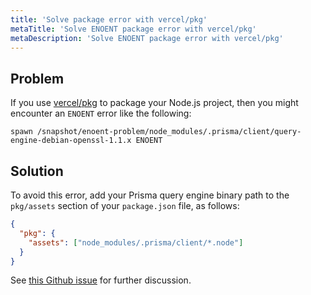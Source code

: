 ```yaml
---
title: 'Solve package error with vercel/pkg'
metaTitle: 'Solve ENOENT package error with vercel/pkg'
metaDescription: 'Solve ENOENT package error with vercel/pkg'
---
```


<TopBlock/>

## Problem

If you use [vercel/pkg](https://github.com/vercel/pkg) to package your Node.js project, then you might encounter an `ENOENT` error like the following:

```
spawn /snapshot/enoent-problem/node_modules/.prisma/client/query-engine-debian-openssl-1.1.x ENOENT
```

## Solution

To avoid this error, add your Prisma query engine binary path to the `pkg/assets` section of your `package.json` file, as follows:

```json file=package.json copy
{
  "pkg": {
    "assets": ["node_modules/.prisma/client/*.node"]
  }
}
```

See [this Github issue](https://github.com/prisma/prisma/issues/8449) for further discussion.
